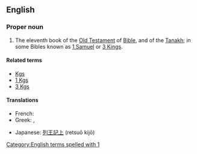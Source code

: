 ==English==
{{book of the Bible|Books of Kings}}

===Proper noun===
{{en-proper noun}}
# {{context|biblical|lang=en}}  The eleventh book of the [[Old Testament]] of [[Bible]], and of the [[Tanakh]]; in some Bibles known as [[1 Samuel]] or [[3 Kings]].

====Related terms====
*[[Kgs]]
*[[1 Kgs]]
*[[3 Kgs]]

====Translations====
{{trans-top|book of the Bible}}
* French: {{t-|fr|1 Rois}}
*Greek: {{t-|el|Α' Βασιλειών||tr=A' Vasileión}}, {{t-|el|Βασιλείς Α'||tr=Vasileís A'}}
{{trans-mid}}
*Japanese: [[列王記上]] (retsuō kijō)
{{trans-bottom}}

[[Category:English terms spelled with 1]]